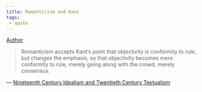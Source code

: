 ```yaml
---
title: Romanticism and Kant
tags:
 - quote 
---
```


[Author](/docs/phil/people/Richard Rorty.html)

> Romanticism accepts Kant's point that objectivity is conformity to rule, but changes the emphasis, so that objectivity becomes mere conformity to rule, merely going along with the crowd, merely consensus.

— [Nineteenth Century Idealism and Twentieth Century Textualism](/docs/phil/works/Nineteenth Century Idealism and Twentieth Century Textualism.html)